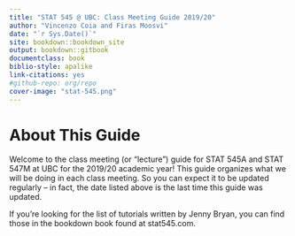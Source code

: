 ```yaml
---
title: "STAT 545 @ UBC: Class Meeting Guide 2019/20"
author: "Vincenzo Coia and Firas Moosvi"
date: "`r Sys.Date()`"
site: bookdown::bookdown_site
output: bookdown::gitbook
documentclass: book
biblio-style: apalike
link-citations: yes
#github-repo: org/repo
cover-image: "stat-545.png"
---
```


# About This Guide {-}

Welcome to the class meeting (or "lecture") guide for STAT 545A and STAT 547M at UBC for the 2019/20 academic year! This guide organizes what we will be doing in each class meeting. So you can expect it to be updated regularly -- in fact, the date listed above is the last time this guide was updated. 

If you're looking for the list of tutorials written by Jenny Bryan, you can find those in the bookdown book found at stat545.com.